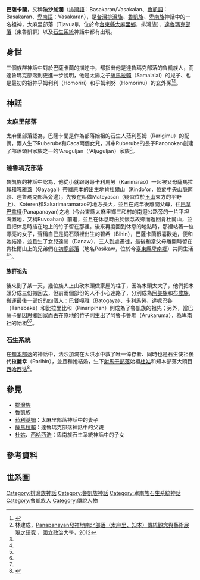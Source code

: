 '''巴薩卡蘭'''，又稱'''法沙加瀾'''（[[排灣語|排灣語]]：Basakaran/Vasakalan、[[魯凱語|魯凱語]]：Basakaran、[[卑南語|卑南語]]：Vasakaran），是[[台灣|台灣]][[排灣族|排灣族]]、[[魯凱族|魯凱族]]、[[卑南族|卑南族]]神話中的一名祖神，太麻里部落（Tjavualji，位於今[[台東縣|台東縣]][[太麻里鄉|太麻里鄉]]，排灣族）、[[達魯瑪克部落|達魯瑪克部落]]（東魯凱群）以及[[石生系統_(卑南族)|石生系統]]神話中都有出現。
==身世==
三個族群神話中對於巴薩卡蘭的描述中，都指出他是達魯瑪克部落的魯凱族人，而達魯瑪克部落則更進一步說明，他是太陽之子[[薩馬拉賴|薩馬拉賴]]（Samalalai）的兒子、也是最初的祖神乎姆利利（Homoriri）和乎姆利努（Homorinu）的玄外孫<ref name="蕃族調查報告書第八冊">{{cite book|last=|first=|date=2015-12-01|title=蕃族調查報告書第八冊：排灣族、賽夏族|url=https://www.books.com.tw/products/0010702430|location=|publisher=中央研究院民族所|page=|isbn=9789860468564|author=臺灣總督府蕃族調查會|access-date=2021-01-31|archive-date=2021-11-19|archive-url=https://web.archive.org/web/20211119141659/https://www.books.com.tw/products/0010702430}}</ref><ref name="Panapanayan">林建成，[http://nccur.lib.nccu.edu.tw/retrieve/83363/950401.pdf Panapanayan發祥地南北部落（太麻里、知本）傳統觀念與藝術展現之研究] {{Wayback|url=http://nccur.lib.nccu.edu.tw/retrieve/83363/950401.pdf |date=20191106063809 }}，國立政治大學，2012</ref>。
==神話==
===太麻里部落===
{{main|菈利基姆}}
太麻里部落認為，巴薩卡蘭是作為部落始祖的石生人菈利基姆（Rarigimu）的配偶，兩人生下Ruberube和Caca兩個女兒，其中Ruberube的長子Panonokan創建了部落頭目家族之一的'Aruguljan（'Aljuguljan）家族<ref name="蕃族調查報告書第八冊"/>。

===達魯瑪克部落===
魯凱族的神話中認為，他從小就跟哥哥卡利馬勞（Karimarao）一起被父母薩馬拉賴和嘎雅蓋（Gayagai）帶離原本的出生地肯杜爾山（Kindo'or，位於中央山脈南段、達魯瑪克部落旁邊），先後在叫做Mateyasan（疑似位於[[玉山|玉山]]東方的平野上）、Koteren和Sakarimaramarao的地方長大，並且在成年後離開父母，往[[巴拿巴拿樣|巴拿巴拿樣]](Panapanayan)之地（今台東縣太麻里鄉三和村的南迴公路旁的一片平坦海灘地，又稱Ruvoahan）前進，並且在休息時由於懷念故鄉而返回肯杜爾山，並且把休息時插在地上的竹子留在那裡。後來再度回到休息的地點時，那裡站著一位漂亮的女子，聲稱自己是從石頭裡出生的碧希（Bihin），巴薩卡蘭很喜歡她，便和她結婚，並且生了女兒達鬧（Danaw），三人到處遷徙，最後和當父母離開時留在肯杜爾山上的兄弟們在[[初鹿部落|初鹿部落]]（地名Pasikaw，位於今[[臺東縣|臺東縣]][[卑南鄉|卑南鄉]]）共同生活<ref name="蕃族調查報告書第八冊"/><ref name="Panapanayan"/>。
====族群祖先====
後來到了某一天，幾位族人上山砍木頭做家屋的柱子，因為木頭太大了，他們把木頭分成三份搬回去，但前兩個部份的人不小心迷路了，分別成為[[阿美族|阿美族]]和[[布農族|布農族]]，搬運最後一部份的四個人：巴督嘎雅（Batogaya）、卡利馬勞、達呢巴各（Tanebake）和比拉里比和（Pinaripihan）則成為了魯凱族的祖先；另外，當巴薩卡蘭因思鄉回家而丟在原地的竹子則生出了阿魯卡魯瑪（Arukaruma），為卑南社的始祖<ref name="蕃族調查報告書第八冊"/><ref name="Panapanayan"/>。

===石生系統===
{{main|石生系統 (卑南族)|妲妲}}
在[[知本部落|知本部落]]的神話中，法沙加瀾在大洪水中救了唯一倖存者、同時也是石生使祖後代'''拉麗幸'''（Rarihin），並且和她結婚，生下[[射馬干部落|射馬干部落]]始祖[[杜姑|杜姑]]和知本部落大頭目[[西哈西浩|西哈西浩]]<ref name="台灣原住民史-卑南族史篇">{{cite book|last=|first=|date=1998-12-01|title=台灣原住民史-卑南族史篇|url=https://www.books.com.tw/products/0010362281|location=|publisher=國史館台灣文獻館|page=|isbn=9789570231434|author=宋龍生|access-date=2021-03-09|archive-date=2020-07-10|archive-url=https://web.archive.org/web/20200710124248/https://www.books.com.tw/products/0010362281|dead-url=no}}</ref>。

==參見==
*[[排灣族|排灣族]]
*[[魯凱族|魯凱族]]
*[[菈利基姆|菈利基姆]]：太麻里部落神話中的妻子
*[[薩馬拉賴|薩馬拉賴]]：達魯瑪克部落神話中的父親
*[[杜姑|杜姑]]、[[西哈西浩|西哈西浩]]：卑南族石生系統神話中的子女

==參考資料==
{{reflist}}
==世系圖==
{{familytree/start}}
{{familytree | | | | | | | | | | | | | | | | | | | | | | | | | | | | | | | | | | | | | | | | | | | | | | | | | | | | | | | | }}
{{familytree | | | | | | | | | | | | | | | | | | | | | | | | | | | | | | | | | | | | | | | | | | | | | | | | | | | | | | | | }}
{{familytree | | | | | | | | | | | | | | | | | | | | | | | | | | | | | | | | | | | | | | | | | | | | | | | | | | | | | | | | }}
{{familytree | | | | | | | | |A1 |-|y|-|A2 |-|y|-|A3 | | | | | | | | | | | | | | | | | | | | | | | | | | | | | | | | | | | |A1={{lang|el|石生人}}<br />[[乎姆利利|乎姆利利]] |A2=乎姆利努 |A3=不知名男姓 }}
{{familytree | | | | | | |,|-|-|v|-|-|(| | | | | |!| | | | | | | | | | | | | | | | | | | | | | | | | | | | | | | | | | | | | }}
{{familytree | | | | | |B4|B3|B1|-|y|-|B2| | | | | | | | | | | | | | | | | | | | | | | | | | | | | | | | | | | | | | | |B1=Mugerao|B2=Murakal|B3=Atorin|B4=Rarugan }}
{{familytree | | | | | | | | | | | | | | | |!| | | | | | | | | | | | | | | | | | | | | | | | | | | | | | | | | | | | | | | | }}
{{familytree | | | | | | | | | | | | |,|-|-|^|-|-|.| | | | | | | | | | | | | | | | | | | | | | | | | | | | | | | | | | | | | }}
{{familytree | | | | | | | | | | | |C1 |-|y|-|C2 |-|y|-|C3| | | | | | | | | | | | | | | | | | | | | | | | | | | | | | | | | | | |C1=拉利烏|C2=[[姆托扣托扣|姆托扣托扣]]|C3=太陽}}
{{familytree | | | | | | | | | | | | | | |D1| | | |D2 |-|y|-|D3| | | | | | | | | | | | | | | | | | | | | | | | | | | | | | | | |D1=三位子女|D2=[[薩馬拉賴|薩馬拉賴]]|D3=嘎雅蓋 }}
{{familytree | | | | | | | | | | | | |,|-|-|-|-|-|-|-|-|v|-|-|^|-|-|-|-|-|v|-|-|v|-|-|.| | | | | | | | | | | | | | | | | | | }}
{{familytree | | | | | | | | | | | |E6|E8|-|y|-|E5|E7|-|y|-|E1|E2|E3|-|y|-|E4| | | | | | | | | | | | | | | | | | | | | | | | | | | | |E1=巴督嘎雅<ref group="注">遷往Mateyasan（玉山東方平野）</ref>|E2=卡利馬勞|E3='''巴薩卡蘭'''|E4={{lang|el|石生女}}<br />碧希|E5=比拉里比和（男）<ref group="注">遷往Katokora</ref>|E6=達呢巴各|E7=Romaroma|E8=Simorosai }}
{{familytree | | | | | | | | | | | | | | | | | | |!| | | | | | | | |!| | | | | | | | |!| | |!| | | | | | | | | | | | | | | }}
{{familytree | | | | | | | | | | | | | | | | | |F3|-|y|-|-|-|-|F1| | | | | | |F4|F2| | | | | | | | | | | | | | | | | | | | | | | | | | | |F1=Homahone（男）<ref group="注">入贅</ref>| F4={{lang|el|卑南社始祖}}<br />Arukaruma|F2=Danaw|F3=Toko（女）}}
{{familytree | | | | | | | | | | | | | | | | | | | | |G1|-|-|-|-|y|-|-|-|-|-|-|-|-|-|-|-|'| | | | | | | | | | | | | | | | |G1=Antoro }}
{{familytree | | | | | | | | | | | | | | | | | | | | | |,|-|-|v|-|-|+|-|-|.| | | | | |,|-|-|^|-|-|.| | | | | | | | | | | | | | | | | }}
{{familytree | | | | | | | | | | | | | | | | | | | | |H7|H1|H2|H3|-|y|-|H4| | | |H5|-|y|-|H6| | | | | | | | | | |H1=一名女兒|H2=Kurukuru(女)|H3=Kako<ref group="注">遷至Asokoa</ref>|H4=Asoroporobo(姐)<ref group="注">Katokora社內女性</ref>|H5={{lang|el|[[卑南庄|呂家社]]}}始祖<br />Homariwaru(弟)|H6=Sinayahan(女)|H7=Sumorusai(男)}}
{{familytree | | | | | | | | | | | | | | | | | | | | | | | | | | | |,|-|-|v|-|-|+|-|-|.| | | | | | | | | | | | | | | | | | | | }}
{{familytree | | | | | | | | | | | | | | | | | | | | | | | | | | |I1|I2|I3|I4|-|y|-|I5| | | | | | | | | | | | | | | | | | | | | | |I1=Tepitebo（女）|I2=Pakorero（女）|I3=Ororoga（男）|I4=Romagiraw（男）|I5=Muakay }}
{{familytree | | | | | | | | | | | | | | | | | | | | | | | | | | | | | | | | | | | | | | | | | | | | | | | | | | | | | | | | | }}
<references group="注" />
[[Category:排灣族神話|Category:排灣族神話]]
[[Category:魯凱族神話|Category:魯凱族神話]]
[[Category:卑南族石生系統神話|Category:卑南族石生系統神話]]
[[Category:魯凱族人|Category:魯凱族人]]
[[Category:傳說人物|Category:傳說人物]]